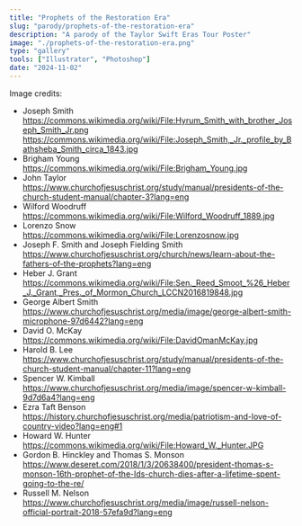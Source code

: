 ```yaml
---
title: "Prophets of the Restoration Era"
slug: "parody/prophets-of-the-restoration-era"
description: "A parody of the Taylor Swift Eras Tour Poster"
image: "./prophets-of-the-restoration-era.png"
type: "gallery"
tools: ["Illustrator", "Photoshop"]
date: "2024-11-02"
---
```


Image credits:

-   Joseph Smith
    https://commons.wikimedia.org/wiki/File:Hyrum_Smith_with_brother_Joseph_Smith_Jr.png
    https://commons.wikimedia.org/wiki/File:Joseph_Smith,_Jr._profile_by_Bathsheba_Smith_circa_1843.jpg
-   Brigham Young
    https://commons.wikimedia.org/wiki/File:Brigham_Young.jpg
-   John Taylor
    https://www.churchofjesuschrist.org/study/manual/presidents-of-the-church-student-manual/chapter-3?lang=eng
-   Wilford Woodruff
    https://commons.wikimedia.org/wiki/File:Wilford_Woodruff_1889.jpg
-   Lorenzo Snow
    https://commons.wikimedia.org/wiki/File:Lorenzosnow.jpg
-   Joseph F. Smith and Joseph Fielding Smith
    https://www.churchofjesuschrist.org/church/news/learn-about-the-fathers-of-the-prophets?lang=eng
-   Heber J. Grant
    https://commons.wikimedia.org/wiki/File:Sen._Reed_Smoot_%26_Heber_J._Grant,_Pres._of_Mormon_Church_LCCN2016819848.jpg
-   George Albert Smith
    https://www.churchofjesuschrist.org/media/image/george-albert-smith-microphone-97d6442?lang=eng
-   David O. McKay
    https://commons.wikimedia.org/wiki/File:DavidOmanMcKay.jpg
-   Harold B. Lee
    https://www.churchofjesuschrist.org/study/manual/presidents-of-the-church-student-manual/chapter-11?lang=eng
-   Spencer W. Kimball
    https://www.churchofjesuschrist.org/media/image/spencer-w-kimball-9d7d6a4?lang=eng
-   Ezra Taft Benson
    https://history.churchofjesuschrist.org/media/patriotism-and-love-of-country-video?lang=eng#1
-   Howard W. Hunter
    https://commons.wikimedia.org/wiki/File:Howard_W._Hunter.JPG
-   Gordon B. Hinckley and Thomas S. Monson
    https://www.deseret.com/2018/1/3/20638400/president-thomas-s-monson-16th-prophet-of-the-lds-church-dies-after-a-lifetime-spent-going-to-the-re/
-   Russell M. Nelson
    https://www.churchofjesuschrist.org/media/image/russell-nelson-official-portrait-2018-57efa9d?lang=eng
